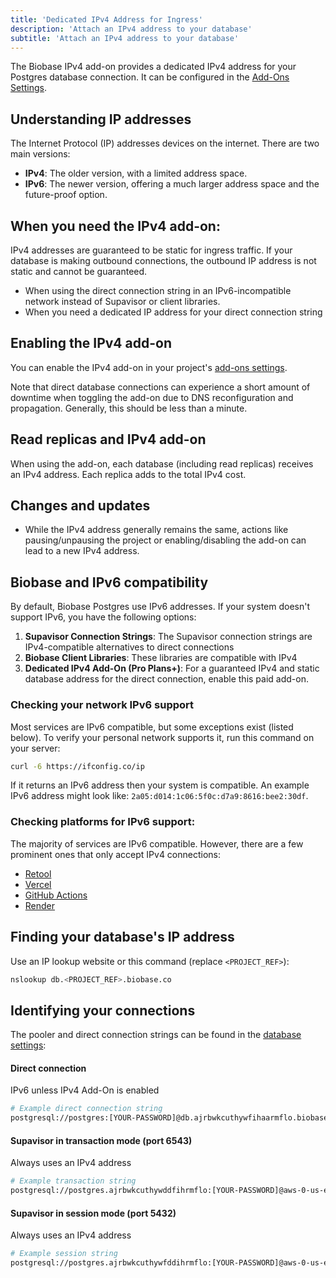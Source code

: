 ```yaml
---
title: 'Dedicated IPv4 Address for Ingress'
description: 'Attach an IPv4 address to your database'
subtitle: 'Attach an IPv4 address to your database'
---
```


The Biobase IPv4 add-on provides a dedicated IPv4 address for your Postgres database connection. It can be configured in the [Add-Ons Settings](/dashboard/project/_/settings/addons).

## Understanding IP addresses

The Internet Protocol (IP) addresses devices on the internet. There are two main versions:

- **IPv4**: The older version, with a limited address space.
- **IPv6**: The newer version, offering a much larger address space and the future-proof option.

## When you need the IPv4 add-on:

<Admonition type="caution">

IPv4 addresses are guaranteed to be static for ingress traffic. If your database is making outbound connections, the outbound IP address is not static and cannot be guaranteed.

</Admonition>

- When using the direct connection string in an IPv6-incompatible network instead of Supavisor or client libraries.
- When you need a dedicated IP address for your direct connection string

## Enabling the IPv4 add-on

You can enable the IPv4 add-on in your project's [add-ons settings](/dashboard/project/_/settings/addons).

<Admonition type="caution">
  Note that direct database connections can experience a short amount of downtime when toggling the
  add-on due to DNS reconfiguration and propagation. Generally, this should be less than a minute.
</Admonition>

## Read replicas and IPv4 add-on

When using the add-on, each database (including read replicas) receives an IPv4 address. Each replica adds to the total IPv4 cost.

## Changes and updates

- While the IPv4 address generally remains the same, actions like pausing/unpausing the project or enabling/disabling the add-on can lead to a new IPv4 address.

## Biobase and IPv6 compatibility

By default, Biobase Postgres use IPv6 addresses. If your system doesn't support IPv6, you have the following options:

1. **Supavisor Connection Strings**: The Supavisor connection strings are IPv4-compatible alternatives to direct connections
2. **Biobase Client Libraries**: These libraries are compatible with IPv4
3. **Dedicated IPv4 Add-On (Pro Plans+)**: For a guaranteed IPv4 and static database address for the direct connection, enable this paid add-on.

### Checking your network IPv6 support

Most services are IPv6 compatible, but some exceptions exist (listed below). To verify your personal network supports it, run this command on your server:

```sh
curl -6 https://ifconfig.co/ip
```

If it returns an IPv6 address then your system is compatible. An example IPv6 address might look like: `2a05:d014:1c06:5f0c:d7a9:8616:bee2:30df`.

### Checking platforms for IPv6 support:

The majority of services are IPv6 compatible. However, there are a few prominent ones that only accept IPv4 connections:

- [Retool](https://retool.com/)
- [Vercel](https://vercel.com/)
- [GitHub Actions](https://docs.github.com/en/actions)
- [Render](https://render.com/)

## Finding your database's IP address

Use an IP lookup website or this command (replace `<PROJECT_REF>`):

```sh
nslookup db.<PROJECT_REF>.biobase.co
```

## Identifying your connections

The pooler and direct connection strings can be found in the [database settings](https://biobase.studio/dashboard/project/_/settings/database):

#### Direct connection

IPv6 unless IPv4 Add-On is enabled

```sh
# Example direct connection string
postgresql://postgres:[YOUR-PASSWORD]@db.ajrbwkcuthywfihaarmflo.biobase.co:5432/postgres
```

#### Supavisor in transaction mode (port 6543)

Always uses an IPv4 address

```sh
# Example transaction string
postgresql://postgres.ajrbwkcuthywddfihrmflo:[YOUR-PASSWORD]@aws-0-us-east-1.pooler.biobase.studio:6543/postgres
```

#### Supavisor in session mode (port 5432)

Always uses an IPv4 address

```sh
# Example session string
postgresql://postgres.ajrbwkcuthywfddihrmflo:[YOUR-PASSWORD]@aws-0-us-east-1.pooler.biobase.studio:5432/postgres
```
